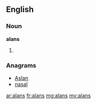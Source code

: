 ==English==

===Noun===
'''alans'''

# {{plural of|alan}}

===Anagrams===
* [[Aslan#English|Aslan]]
* [[nasal#English|nasal]]

[[ar:alans]]
[[fr:alans]]
[[mg:alans]]
[[my:alans]]